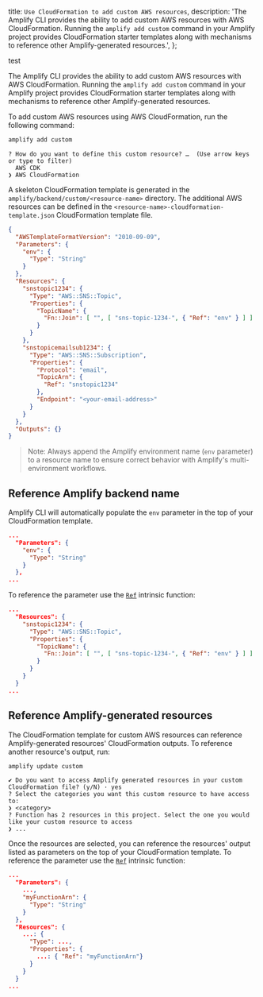   title: `Use CloudFormation to add custom AWS resources`,
  description: 'The Amplify CLI provides the ability to add custom AWS resources with AWS CloudFormation. Running the `amplify add custom` command in your Amplify project provides CloudFormation starter templates along with mechanisms to reference other Amplify-generated resources.',
};

test

The Amplify CLI provides the ability to add custom AWS resources with AWS CloudFormation. Running the `amplify add custom` command in your Amplify project provides CloudFormation starter templates along with mechanisms to reference other Amplify-generated resources.

To add custom AWS resources using AWS CloudFormation, run the following command:

```bash
amplify add custom
```
```console
? How do you want to define this custom resource? …  (Use arrow keys or type to filter)
  AWS CDK
❯ AWS CloudFormation
```

A skeleton CloudFormation template is generated in the `amplify/backend/custom/<resource-name>` directory. The additional AWS resources can be defined in the `<resource-name>-cloudformation-template.json` CloudFormation template file.

```json
{
  "AWSTemplateFormatVersion": "2010-09-09",
  "Parameters": {
    "env": {
      "Type": "String"
    }
  },
  "Resources": {
    "snstopic1234": {
      "Type": "AWS::SNS::Topic",
      "Properties": {
        "TopicName": {
          "Fn::Join": [ "", [ "sns-topic-1234-", { "Ref": "env" } ] ]
        }
      }
    },
    "snstopicemailsub1234": {
      "Type": "AWS::SNS::Subscription",
      "Properties": {
        "Protocol": "email",
        "TopicArn": {
          "Ref": "snstopic1234"
        },
        "Endpoint": "<your-email-address>"
      }
    }
  },
  "Outputs": {}
}
```

> Note: Always append the Amplify environment name (`env` parameter) to a resource name to ensure correct behavior with Amplify's multi-environment workflows.

## Reference Amplify backend name

Amplify CLI will automatically populate the `env` parameter in the top of your CloudFormation template. 

```json
...
  "Parameters": {
    "env": {
      "Type": "String"
    }
  },
...
```

To reference the parameter use the [`Ref`](https://docs.aws.amazon.com/AWSCloudFormation/latest/UserGuide/parameters-section-structure.html) intrinsic function:

```json
...
  "Resources": {
    "snstopic1234": {
      "Type": "AWS::SNS::Topic",
      "Properties": {
        "TopicName": {
          "Fn::Join": [ "", [ "sns-topic-1234-", { "Ref": "env" } ] ]
        }
      }
    }
  }
...
```

## Reference Amplify-generated resources

The CloudFormation template for custom AWS resources can reference Amplify-generated resources' CloudFormation outputs. To reference another resource's output, run:

```bash
amplify update custom
```
```console
✔ Do you want to access Amplify generated resources in your custom CloudFormation file? (y/N) · yes
? Select the categories you want this custom resource to have access to:
❯ <category>
? Function has 2 resources in this project. Select the one you would like your custom resource to access
❯ ...
```

Once the resources are selected, you can reference the resources' output listed as parameters on the top of your CloudFormation template. To reference the parameter use the [`Ref`](https://docs.aws.amazon.com/AWSCloudFormation/latest/UserGuide/parameters-section-structure.html) intrinsic function:

```json
...
  "Parameters": {
    ...,
    "myFunctionArn": {
      "Type": "String"
    }
  },
  "Resources": {
    ...: {
      "Type": ...,
      "Properties": {
        ...: { "Ref": "myFunctionArn"}
      }
    }
  }
...
```
